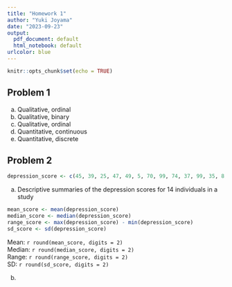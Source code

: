```yaml
---
title: "Homework 1"
author: "Yuki Joyama"
date: "2023-09-23"
output: 
  pdf_document: default
  html_notebook: default
urlcolor: blue
---
```


```r
knitr::opts_chunk$set(echo = TRUE) 
```

## Problem 1
a) Qualitative, ordinal
b) Qualitative, binary
c) Qualitative, ordinal
d) Quantitative, continuous
e) Quantitative, discrete

## Problem 2
``` r
depression_score <- c(45, 39, 25, 47, 49, 5, 70, 99, 74, 37, 99, 35, 8, 59)
```

a) Descriptive summaries of the depression scores for 14 individuals in a study
``` r
mean_score <- mean(depression_score)
median_score <- median(depression_score)
range_score <- max(depression_score) - min(depression_score)
sd_score <- sd(depression_score)
```
Mean: `r round(mean_score, digits = 2)`  
Median: `r round(median_score, digits = 2)`  
Range: `r round(range_score, digits = 2)`  
SD: `r round(sd_score, digits = 2)`  

b) 





